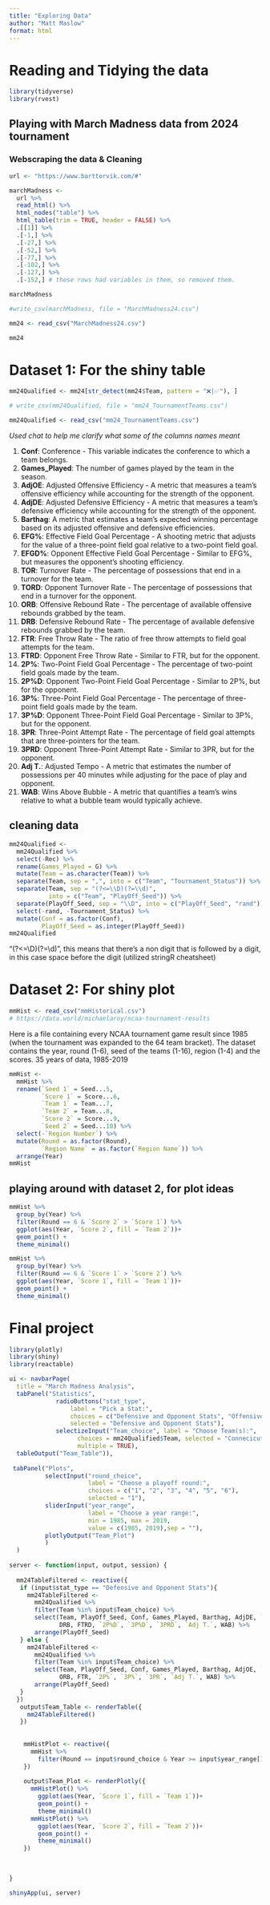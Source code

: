 ```yaml
---
title: "Exploring Data"
author: "Matt Maslow"
format: html
---
```


# Reading and Tidying the data

```r
library(tidyverse)
library(rvest)
```

## Playing with March Madness data from 2024 tournament

### Webscraping the data & Cleaning

```r
url <- "https://www.barttorvik.com/#"
```

```r
marchMadness <- 
  url %>%
  read_html() %>%
  html_nodes("table") %>%
  html_table(trim = TRUE, header = FALSE) %>%
  .[[1]] %>%
  .[-1,] %>%
  .[-27,] %>%
  .[-52,] %>%
  .[-77,] %>%
  .[-102,] %>%
  .[-127,] %>%
  .[-152,] # these rows had variables in them, so removed them.

marchMadness
```
```r
#write_csv(marchMadness, file = "MarchMadness24.csv")
```

```r
mm24 <- read_csv("MarchMadness24.csv")

mm24
```


# Dataset 1: For the shiny table

```r
mm24Qualified <- mm24[str_detect(mm24$Team, pattern = "❌|✅"), ]
```

```r
# write_csv(mm24Qualified, file = "mm24_TournamentTeams.csv")

mm24Qualified <- read_csv("mm24_TournamentTeams.csv")
```

*Used chat to help me clarify what some of the columns names meant*

1. **Conf**: Conference - This variable indicates the conference to which a team belongs.
2. **Games_Played**: The number of games played by the team in the season.
3. **AdjOE**: Adjusted Offensive Efficiency - A metric that measures a team's offensive efficiency while accounting for the strength of the opponent.
4. **AdjDE**: Adjusted Defensive Efficiency - A metric that measures a team's defensive efficiency while accounting for the strength of the opponent.
5. **Barthag**: A metric that estimates a team's expected winning percentage based on its adjusted offensive and defensive efficiencies.
6. **EFG%**: Effective Field Goal Percentage - A shooting metric that adjusts for the value of a three-point field goal relative to a two-point field goal.
7. **EFGD%**: Opponent Effective Field Goal Percentage - Similar to EFG%, but measures the opponent's shooting efficiency.
8. **TOR**: Turnover Rate - The percentage of possessions that end in a turnover for the team.
9. **TORD**: Opponent Turnover Rate - The percentage of possessions that end in a turnover for the opponent.
10. **ORB**: Offensive Rebound Rate - The percentage of available offensive rebounds grabbed by the team.
11. **DRB**: Defensive Rebound Rate - The percentage of available defensive rebounds grabbed by the team.
12. **FTR**: Free Throw Rate - The ratio of free throw attempts to field goal attempts for the team.
13. **FTRD**: Opponent Free Throw Rate - Similar to FTR, but for the opponent.
14. **2P%**: Two-Point Field Goal Percentage - The percentage of two-point field goals made by the team.
15. **2P%D**: Opponent Two-Point Field Goal Percentage - Similar to 2P%, but for the opponent.
16. **3P%**: Three-Point Field Goal Percentage - The percentage of three-point field goals made by the team.
17. **3P%D**: Opponent Three-Point Field Goal Percentage - Similar to 3P%, but for the opponent.
18. **3PR**: Three-Point Attempt Rate - The percentage of field goal attempts that are three-pointers for the team.
19. **3PRD**: Opponent Three-Point Attempt Rate - Similar to 3PR, but for the opponent.
20. **Adj T.**: Adjusted Tempo - A metric that estimates the number of possessions per 40 minutes while adjusting for the pace of play and opponent.
21. **WAB**: Wins Above Bubble - A metric that quantifies a team's wins relative to what a bubble team would typically achieve.




## cleaning data 

```r
mm24Qualified <- 
  mm24Qualified %>%
  select(-Rec) %>%
  rename(Games_Played = G) %>%
  mutate(Team = as.character(Team)) %>%
  separate(Team, sep = ",", into = c("Team", "Tournament_Status")) %>%
  separate(Team, sep = "(?<=\\D)(?=\\d)",
           into = c("Team", "PlayOff_Seed")) %>%
  separate(PlayOff_Seed, sep = "\\D", into = c("PlayOff_Seed", "rand")) %>%
  select(-rand, -Tournament_Status) %>%
  mutate(Conf = as.factor(Conf),
         PlayOff_Seed = as.integer(PlayOff_Seed))
mm24Qualified
```

"(?<=\\D)(?=\\d)", this means that there's a non digit that is followed by a digit, in this case space before the digit (utilized stringR cheatsheet)

# Dataset 2: For shiny plot

```r
mmHist <- read_csv("mmHistorical.csv")
# https://data.world/michaelaroy/ncaa-tournament-results
```
Here is a file containing every NCAA tournament game result since 1985 (when the tournament was expanded to the 64 team bracket). The dataset contains the year, round (1-6), seed of the teams (1-16), region (1-4) and the scores. 35 years of data, 1985-2019

```r
mmHist <- 
  mmHist %>%
  rename(`Seed 1` = Seed...5,
         `Score 1` = Score...6,
         `Team 1` = Team...7,
         `Team 2` = Team...8,
         `Score 2` = Score...9,
         `Seed 2` = Seed...10) %>%
  select(-`Region Number`) %>%
  mutate(Round = as.factor(Round),
         `Region Name` = as.factor(`Region Name`)) %>%
  arrange(Year)
mmHist
```
## playing around with dataset 2, for plot ideas

```r
mmHist %>%
  group_by(Year) %>%
  filter(Round == 6 & `Score 2` > `Score 1`) %>%
  ggplot(aes(Year, `Score 2`, fill = `Team 2`))+
  geom_point() +
  theme_minimal()

mmHist %>%
  group_by(Year) %>%
  filter(Round == 6 & `Score 1` > `Score 2`) %>%
  ggplot(aes(Year, `Score 1`, fill = `Team 1`))+
  geom_point() +
  theme_minimal()
```













# Final project

```r
library(plotly)
library(shiny)
library(reactable)

ui <- navbarPage(
  title = "March Madness Analysis",
  tabPanel("Statistics",
             radioButtons("stat_type", 
                 label = "Pick a Stat:",
                 choices = c("Defensive and Opponent Stats", "Offensive Stats"),
                 selected = "Defensive and Opponent Stats"),
             selectizeInput("Team_choice", label = "Choose Team(s):",
                   choices = mm24Qualified$Team, selected = "Connecicut",
                   multiple = TRUE),
  tableOutput("Team_Table")),
  
 tabPanel("Plots",
          selectInput("round_choice",
                      label = "Choose a playoff round:",
                      choices = c("1", "2", "3", "4", "5", "6"),
                      selected = "1"),
          sliderInput("year_range",
                      label = "Choose a year range:",
                      min = 1985, max = 2019,
                      value = c(1985, 2019),sep = ""),
          plotlyOutput("Team_Plot")
          )
  )
    
server <- function(input, output, session) {
  
  mm24TableFiltered <- reactive({
   if (input$stat_type == "Defensive and Opponent Stats"){
     mm24TableFiltered <- 
       mm24Qualified %>% 
       filter(Team %in% input$Team_choice) %>%
       select(Team, PlayOff_Seed, Conf, Games_Played, Barthag, AdjDE, `EFG%`,
              DRB, FTRD, `2P%D`, `3P%D`, `3PRD`, `Adj T.`, WAB) %>%
       arrange(PlayOff_Seed)
   } else {
     mm24TableFiltered <- 
       mm24Qualified %>% 
       filter(Team %in% input$Team_choice) %>%
       select(Team, PlayOff_Seed, Conf, Games_Played, Barthag, AdjOE, `EFGD%`,
              ORB, FTR, `2P%`, `3P%`, `3PR`, `Adj T.`, WAB) %>%
       arrange(PlayOff_Seed)
   }
  })
   output$Team_Table <- renderTable({
     mm24TableFiltered()
   })
   
   
    mmHistPlot <- reactive({
      mmHist %>%
        filter(Round == input$round_choice & Year >= input$year_range[1] & Year <= input$year_range[2])
    })
    
    output$Team_Plot <- renderPlotly({
      mmHistPlot() %>%
        ggplot(aes(Year, `Score 1`, fill = `Team 1`))+
        geom_point() +
        theme_minimal()
      mmHistPlot() %>%
        ggplot(aes(Year, `Score 2`, fill = `Team 2`))+
        geom_point() +
        theme_minimal()
    })
  
   
  
}

shinyApp(ui, server)
```
























